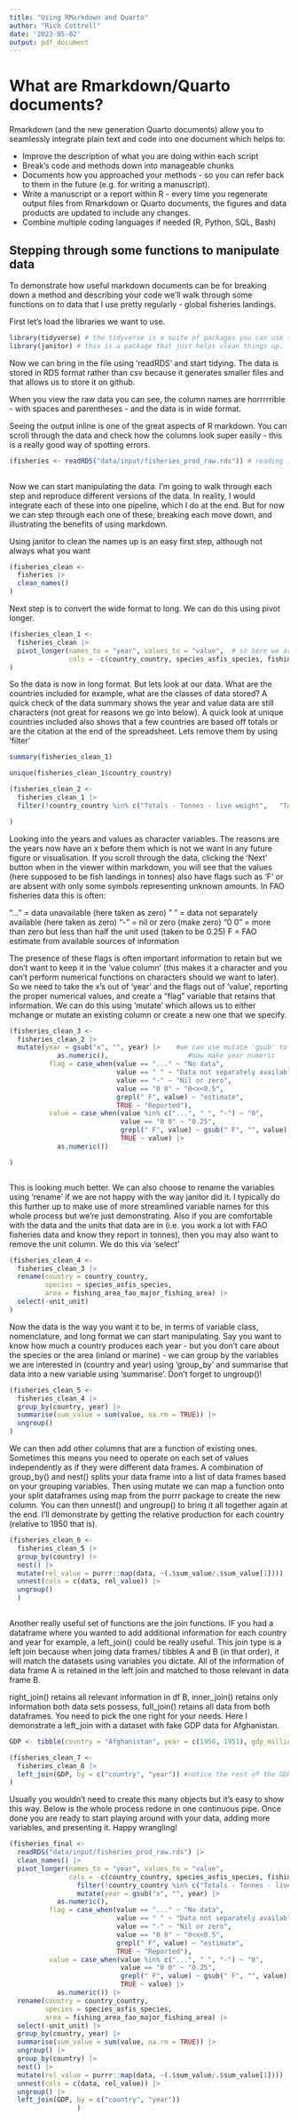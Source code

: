 ```yaml
---
title: "Using RMarkdown and Quarto"
author: "Rich Cottrell"
date: '2023-05-02'
output: pdf_document
---
```


# What are Rmarkdown/Quarto documents?

Rmarkdown (and the new generation Quarto documents) allow you to seamlessly integrate plain text and code into one document which helps to:

-   Improve the description of what you are doing within each script
-   Break's code and methods down into manageable chunks
-   Documents how you approached your methods - so you can refer back to them in the future (e.g. for writing a manuscript).
-   Write a manuscript or a report within R - every time you regenerate output files from Rmarkdown or Quarto documents, the figures and data products are updated to include any changes.
-   Combine multiple coding languages if needed (R, Python, SQL, Bash)

## Stepping through some functions to manipulate data


To demonstrate how useful markdown documents can be for breaking down a method and describing your code we'll walk through  some functions on to data that I use pretty regularly - global fisheries landings. 


First let's load the libraries we want to use.

```r

library(tidyverse) # the tidyverse is a suite of packages you can use to manipulate and visualise data
library(janitor) # this is a package that just helps clean things up.

```

Now we can bring in the file using 'readRDS' and start tidying.  The data is stored in RDS format rather than csv because it generates smaller files and that allows us to store it on github.

When you view the raw data you can see, the column names are horrrrrible - with spaces and parentheses - and the data is in wide format.

Seeing the output inline is one of the great aspects of R markdown. You can scroll through the data and check how the columns look super easily - this is a really good way of spotting errors. 

```r

(fisheries <- readRDS("data/input/fisheries_prod_raw.rds")) # reading in the compressed rds format data
 
```

Now we can start manipulating the data. I'm going to walk through each step and reproduce different versions of the data. In reality, I would integrate each of these into one pipeline, which I do at the end. But for now we can step through each one of these, breaking each move down, and illustrating the benefits of using markdown.

Using janitor to clean the names up is an easy first step, although not always what you want
```r

(fisheries_clean <- 
  fisheries |> 
  clean_names()
)
```

Next step is to convert the wide format to long. We can do this using pivot longer.
```r

(fisheries_clean_1 <- 
  fisheries_clean |> 
  pivot_longer(names_to = "year", values_to = "value",  # so here we are saying we want the column names to go to variables and the values to go from mutliple columns to one.
               cols = -c(country_country, species_asfis_species, fishing_area_fao_major_fishing_area, unit_unit)) #here we are saying this needs to be done to all but the first four columns
)
```

So the data is now in long format. But lets look at our data. What are the countries included for example, what are the classes of data stored? A quick check of the data summary shows the year and value data are still characters (not great for reasons we go into below). A quick look at unique countries included also shows that a few countries are based off totals or are the citation at the end of the spreadsheet. Lets remove them by using 'filter'

```r
summary(fisheries_clean_1) 

unique(fisheries_clean_1$country_country) 

(fisheries_clean_2 <- 
  fisheries_clean_1 |> 
  filter(!country_country %in% c("Totals - Tonnes - live weight",   "Totals - Number" , "FAO. 2019. Fishery and Aquaculture Statistics. Global capture production 1950-2017 (FishstatJ). In: FAO Fisheries and Aquaculture Department [online]. Rome. Updated 2019. www.fao.org/fishery/statistics/software/fishstatj/en")) #the %in% operator allows you to identify one or several  values for a variable out of many (instead of e.g. "==" which is restricted to one)

)

```

Looking into the years and values as character variables. The reasons are the years now have an x before them which is not we want in any future figure or visualisation. If you scroll through the data, clicking the 'Next' button when in the viewer within markdown, you will see that the values (here supposed to be fish landings in tonnes) also have flags such as 'F' or are absent with only some symbols representing unknown amounts. In FAO fisheries data this is often:

"..." = data unavailable (here taken as zero)
" " = data not separately available (here taken as zero)
"-" = nil or zero (make zero)
"0 0" = more than zero but less than half the unit used (taken to be 0.25)
F = FAO estimate from available sources of information

The presence of these flags is often important information to retain but we don't want to keep it in the 'value column' (this makes it a character and you can't perform numerical functions on characters should we want to later). So we need to take the x's out of 'year' and the flags out of 'value', reporting the proper numerical values, and create a "flag" variable that retains that information. We can do this using 'mutate' which allows us to either mchange or mutate an existing column or create a new one that we specify.

```r

(fisheries_clean_3 <-  
  fisheries_clean_2 |> 
  mutate(year = gsub("x", "", year) |>    #we can use mutate 'gsub' to edit the coumn 'year' by substituting the x in year for nothing i.e. take the x away
            as.numeric(),                    #now make year numeric
          flag = case_when(value == "..." ~ "No data",                      # we can then use 'mutate' to create a new column for flags which create values conditional on those found in the current 'value' column
                           value == " " ~ "Data not separately available",  # for the conditional process we can use case_when which allows lots of conditional statements a bit like lots of if_else to allow classifying the flags in the new variable
                           value == "-" ~ "Nil or zero",                 
                           value == "0 0" ~ "0<x<0.5",
                           grepl(" F", value) ~ "estimate",
                           TRUE ~ "Reported"),                          
          value = case_when(value %in% c("...", " ", "-") ~ "0",        # for all these flags, make value 0 - keeping it as a character - putting in numbers here will make R throw a hissy
                            value == "0 0" ~ "0.25",                    # for this flag make it halfway between 0 and 0.5 units (as above)
                            grepl(" F", value) ~ gsub(" F", "", value), # where there is F - get rid of it
                            TRUE ~ value) |>                           # for everything else keep it as is 
            as.numeric())                                                 # make value numeric

)  



```



This is looking much better. We can also choose to rename the variables using 'rename' if we are not happy with the way janitor did it. I typically do this further up to make use of more streamlined variable names for this whole process but we're just demonstrating. Also if you are comfortable with the data and the units that data are in (i.e. you work a lot with FAO fisheries data and know they report in tonnes), then you may also want to remove the unit column. We do this via 'select'
```r

(fisheries_clean_4 <- 
  fisheries_clean_3 |> 
  rename(country = country_country,
         species = species_asfis_species,
         area = fishing_area_fao_major_fishing_area) |> 
  select(-unit_unit)
)

```
Now the data is the way you want it to be, in terms of variable class, nomenclature, and long format we can start manipulating. Say you want to know how much a country produces each year - but you don't care about the species or the area (inland or marine) - we can group by the variables we are interested in (country and year) using 'group_by' and summarise that data into a new variable using 'summarise'. Don't forget to ungroup()!


```r

(fisheries_clean_5 <- 
  fisheries_clean_4 |> 
  group_by(country, year) |> 
  summarise(sum_value = sum(value, na.rm = TRUE)) |> 
  ungroup()
)
```

We can then add other columns that are a function of existing ones. Sometimes this means you need to operate on each set of values independently as if they were different data frames. A combination of group_by() and nest() splits your data frame into a list of data frames based on your grouping variables. Then using mutate we can map a function onto your split dataframes using map from the purrr package to create the new column. You can then unnest() and ungroup() to bring it all together again at the end. I'll demonstrate by getting the relative production for each country (relative to 1950 that is).

```r

(fisheries_clean_6 <- 
  fisheries_clean_5 |> 
  group_by(country) |> 
  nest() |> 
  mutate(rel_value = purrr::map(data, ~(.$sum_value/.$sum_value[1]))) |> 
  unnest(cols = c(data, rel_value)) |> 
  ungroup()
  )
  


```

Another really useful set of functions are the join functions. IF you had a dataframe where you wanted to add additional information for each country and year for example, a left_join() could be really useful. This join type is a left join because when joing data frames/ tibbles A and B (in that order), it will match the datasets using variables you dictate. All of the information of data frame A is retained in the left join and matched to those relevant in data frame B. 

right_join() retains all relevant information in df B, inner_join() retains only  information both data sets possess, full_join() retains all data from both dataframes. You need to pick the one right for your needs. Here I demonstrate a left_join with a dataset with fake GDP data for Afghanistan.

```r

GDP <- tibble(country = "Afghanistan", year = c(1950, 1951), gdp_millions = c(3000, 4000))

(fisheries_clean_7 <- 
  fisheries_clean_6 |> 
  left_join(GDP, by = c("country", "year")) #notice the rest of the GDP variable is returned as NA where there are no matches
)

```


Usually you wouldn't need to create this many objects but it's easy to show this way. Below is the whole process redone in one continuous pipe. Once done you are ready to start playing around with your data, adding more variables, and presenting it. Happy wrangling!

```r


(fisheries_final <- 
  readRDS("data/input/fisheries_prod_raw.rds") |> 
  clean_names() |> 
  pivot_longer(names_to = "year", values_to = "value", 
               cols = -c(country_country, species_asfis_species, fishing_area_fao_major_fishing_area, unit_unit)) |> 
                 filter(!country_country %in% c("Totals - Tonnes - live weight",   "Totals - Number" , "FAO. 2019. Fishery and Aquaculture Statistics. Global capture production 1950-2017 (FishstatJ). In: FAO Fisheries and Aquaculture Department [online]. Rome. Updated 2019. www.fao.org/fishery/statistics/software/fishstatj/en")) |> 
                 mutate(year = gsub("x", "", year) |>    
            as.numeric(),                   
          flag = case_when(value == "..." ~ "No data",                      
                           value == " " ~ "Data not separately available",
                           value == "-" ~ "Nil or zero",                 
                           value == "0 0" ~ "0<x<0.5",
                           grepl(" F", value) ~ "estimate",
                           TRUE ~ "Reported"),                          
          value = case_when(value %in% c("...", " ", "-") ~ "0",        
                            value == "0 0" ~ "0.25",                    
                            grepl(" F", value) ~ gsub(" F", "", value), 
                            TRUE ~ value) |>                         
            as.numeric()) |> 
  rename(country = country_country,
         species = species_asfis_species,
         area = fishing_area_fao_major_fishing_area) |> 
  select(-unit_unit) |> 
  group_by(country, year) |> 
  summarise(sum_value = sum(value, na.rm = TRUE)) |> 
  ungroup() |> 
  group_by(country) |> 
  nest() |> 
  mutate(rel_value = purrr::map(data, ~(.$sum_value/.$sum_value[1]))) |> 
  unnest(cols = c(data, rel_value)) |> 
  ungroup() |> 
  left_join(GDP, by = c("country", "year")) 
                 )

```
